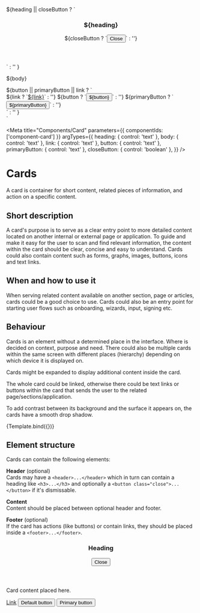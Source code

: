 
  <section class="card">
      ${heading || closeButton ?
      `<header>
        <h3>${heading}</h3>
        ${closeButton ? `<button class="close" type="button"><span class="sr-only">Close</span></button>` : ''}
       </header>` : ''
      }
      <p>${body}</p>
      ${button || primaryButton || link  ?
      `<footer>
        ${link ? `<a href="#">${link}</a>` : ''}
        ${button ? `<button type="button">${button}</button>` : ''}
        ${primaryButton ? `<button type="button" class="primary">${primaryButton}</button>` : ''}
       </footer>` : ''
      }
    </div>
  </section>
`

<Meta
  title="Components/Card"
  parameters={{ 
    componentIds: ['component-card']
  }}
  argTypes={{
    heading: { control: 'text' },
    body: { control: 'text' },
    link: { control: 'text' },
    button: { control: 'text' },
    primaryButton: { control: 'text' },
    closeButton: { control: 'boolean' },
  }}
/>

# Cards

A card is container for short content, related pieces of information, and action on a specific content.

## Short description

A card's purpose is to serve as a clear entry point to more detailed content located on another internal or external page or application. To guide and make it easy for the user to scan and find relevant information, the content within the card should be clear, concise and easy to understand. Cards could also contain content such as forms, graphs, images, buttons, icons and text links.

## When and how to use it

When serving related content available on another section, page or articles, cards could be a good choice to use. Cards could also be an entry point for starting user flows such as onboarding, wizards, input, signing etc.

## Behaviour

Cards is an element without a determined place in the interface. Where is decided on context, purpose and need. There could also be multiple cards within the same screen with different places (hierarchy) depending on which device it is displayed on.

Cards might be expanded to display additional content inside the card.

The whole card could be linked, otherwise there could be text links or buttons within the card that sends the user to the related page/sections/application.

To add contrast between its background and the surface it appears on, the cards have a smooth drop shadow.

<Canvas>
  <Story
    name="Card"
    args={{
      heading: 'Card headline',
      body: 'Card body',
      link: '',
      button: '',
      primaryButton: '',
    }}
  >
    {Template.bind({})}
  </Story>
</Canvas>


## Element structure

Cards can contain the following elements:

**Header** (optional)<br/>
Cards may have a `<header>...</header>` which in turn can contain a heading like `<h3>...</h3>` and optionally a `<button class="close">...</button>` if it's dismissable.

**Content**<br/>
Content should be placed between optional header and footer.

**Footer** (optional)<br/>
If the card has actions (like buttons) or contain links, they should be placed inside a `<footer>...</footer>`.

<Canvas>
    <section class="card">
      <header>
        <h3>Heading</h3>
        <button class="close"><span class="sr-only">Close</span></button>
      </header>
      <p>
        Card content placed here.
      </p>
      <footer>
        <a href="#" class="button link">Link</a>
        <button type="button">Default button</button>
        <button type="button" class="primary">Primary button</button>
      </footer>
    </section>
</Canvas>
